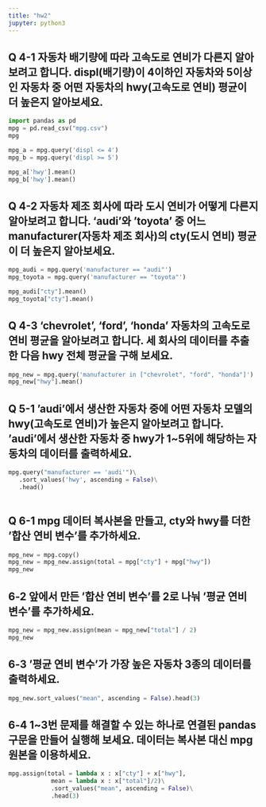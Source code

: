 ```yaml
---
title: "hw2"
jupyter: python3
---
```



## Q 4-1 자동차 배기량에 따라 고속도로 연비가 다른지 알아보려고 합니다. displ(배기량)이 4이하인 자동차와 5이상인 자동차 중 어떤 자동차의 hwy(고속도로 연비) 평균이 더 높은지 알아보세요.

```python
import pandas as pd
mpg = pd.read_csv("mpg.csv")
mpg

mpg_a = mpg.query('displ <= 4')
mpg_b = mpg.query('displ >= 5')

mpg_a['hwy'].mean()
mpg_b['hwy'].mean()

```


## Q 4-2 자동차 제조 회사에 따라 도시 연비가 어떻게 다른지 알아보려고 합니다. 'audi'와 'toyota' 중 어느 manufacturer(자동차 제조 회사)의 cty(도시 연비) 평균이 더 높은지 알아보세요.

```python

mpg_audi = mpg.query('manufacturer == "audi"')
mpg_toyota = mpg.query('manufacturer == "toyota"')

mpg_audi["cty"].mean()
mpg_toyota["cty"].mean()

```


## Q 4-3 'chevrolet', 'ford', 'honda' 자동차의 고속도로 연비 평균을 알아보려고 합니다. 세 회사의 데이터를 추출한 다음 hwy 전체 평균을 구해 보세요.

```python

mpg_new = mpg.query('manufacturer in ["chevrolet", "ford", "honda"]')
mpg_new["hwy"].mean()

```


## Q 5-1 'audi'에서 생산한 자동차 중에 어떤 자동차 모델의 hwy(고속도로 연비)가 높은지 알아보려고 합니다. 'audi'에서 생산한 자동차 중 hwy가 1~5위에 해당하는 자동차의 데이터를 출력하세요.

```python

mpg.query("manufacturer == 'audi'")\
   .sort_values('hwy', ascending = False)\
   .head()



```


## Q 6-1 mpg 데이터 복사본을 만들고, cty와 hwy를 더한 '합산 연비 변수'를 추가하세요.

```python

mpg_new = mpg.copy()
mpg_new = mpg_new.assign(total = mpg["cty"] + mpg["hwy"])
mpg_new

```


## 6-2 앞에서 만든 '합산 연비 변수'를 2로 나눠 '평균 연비 변수'를 추가하세요.

```python

mpg_new = mpg_new.assign(mean = mpg_new["total"] / 2)
mpg_new

```


## 6-3 '평균 연비 변수'가 가장 높은 자동차 3종의 데이터를 출력하세요.

```python

mpg_new.sort_values("mean", ascending = False).head(3)


```


## 6-4 1~3번 문제를 해결할 수 있는 하나로 연결된 pandas 구문을 만들어 실행해 보세요. 데이터는 복사본 대신 mpg 원본을 이용하세요.

```python

mpg.assign(total = lambda x : x["cty"] + x["hwy"],
            mean = lambda x : x["total"]/2)\
            .sort_values("mean", ascending = False)\
            .head(3)



```

